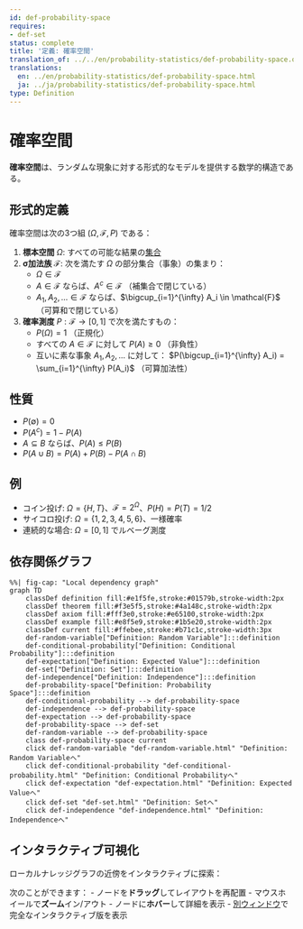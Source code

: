 ```yaml
---
id: def-probability-space
requires:
- def-set
status: complete
title: '定義: 確率空間'
translation_of: ../../en/probability-statistics/def-probability-space.qmd
translations:
  en: ../en/probability-statistics/def-probability-space.html
  ja: ../ja/probability-statistics/def-probability-space.html
type: Definition
---
```


# 確率空間 {#def-probability-space}

**確率空間**は、ランダムな現象に対する形式的なモデルを提供する数学的構造である。

## 形式的定義

確率空間は次の3つ組 $(\Omega, \mathcal{F}, P)$ である：

1. **標本空間** $\Omega$: すべての可能な結果の[集合](../logic-set-theory/def-set.qmd)
2. **σ加法族** $\mathcal{F}$: 次を満たす $\Omega$ の部分集合（事象）の集まり：
   - $\Omega \in \mathcal{F}$
   - $A \in \mathcal{F}$ ならば、$A^c \in \mathcal{F}$ （補集合で閉じている）
   - $A_1, A_2, ... \in \mathcal{F}$ ならば、$\bigcup_{i=1}^{\infty} A_i \in \mathcal{F}$ （可算和で閉じている）
3. **確率測度** $P: \mathcal{F} \to [0,1]$ で次を満たすもの：
   - $P(\Omega) = 1$ （正規化）
   - すべての $A \in \mathcal{F}$ に対して $P(A) \geq 0$ （非負性）
   - 互いに素な事象 $A_1, A_2, ...$ に対して： $P(\bigcup_{i=1}^{\infty} A_i) = \sum_{i=1}^{\infty} P(A_i)$ （可算加法性）

## 性質

- $P(\emptyset) = 0$
- $P(A^c) = 1 - P(A)$
- $A \subseteq B$ ならば、$P(A) \leq P(B)$
- $P(A \cup B) = P(A) + P(B) - P(A \cap B)$

## 例

- コイン投げ: $\Omega = \{H, T\}$、$\mathcal{F} = 2^{\Omega}$、$P(H) = P(T) = 1/2$
- サイコロ投げ: $\Omega = \{1,2,3,4,5,6\}$、一様確率
- 連続的な場合: $\Omega = [0,1]$ でルベーグ測度

## 依存関係グラフ

```mermaid
%%| fig-cap: "Local dependency graph"
graph TD
    classDef definition fill:#e1f5fe,stroke:#01579b,stroke-width:2px
    classDef theorem fill:#f3e5f5,stroke:#4a148c,stroke-width:2px
    classDef axiom fill:#fff3e0,stroke:#e65100,stroke-width:2px
    classDef example fill:#e8f5e9,stroke:#1b5e20,stroke-width:2px
    classDef current fill:#ffebee,stroke:#b71c1c,stroke-width:3px
    def-random-variable["Definition: Random Variable"]:::definition
    def-conditional-probability["Definition: Conditional Probability"]:::definition
    def-expectation["Definition: Expected Value"]:::definition
    def-set["Definition: Set"]:::definition
    def-independence["Definition: Independence"]:::definition
    def-probability-space["Definition: Probability Space"]:::definition
    def-conditional-probability --> def-probability-space
    def-independence --> def-probability-space
    def-expectation --> def-probability-space
    def-probability-space --> def-set
    def-random-variable --> def-probability-space
    class def-probability-space current
    click def-random-variable "def-random-variable.html" "Definition: Random Variableへ"
    click def-conditional-probability "def-conditional-probability.html" "Definition: Conditional Probabilityへ"
    click def-expectation "def-expectation.html" "Definition: Expected Valueへ"
    click def-set "def-set.html" "Definition: Setへ"
    click def-independence "def-independence.html" "Definition: Independenceへ"
```

## インタラクティブ可視化

ローカルナレッジグラフの近傍をインタラクティブに探索：

::: {.graph-viz data-id="def-probability-space" data-width="700" data-height="500"}
:::

次のことができます：
- ノードを**ドラッグ**してレイアウトを再配置
- マウスホイールで**ズーム**イン/アウト
- ノードに**ホバー**して詳細を表示
- [別ウィンドウ](../../output/interactive/def-probability-space.html){target="_blank"}で完全なインタラクティブ版を表示
